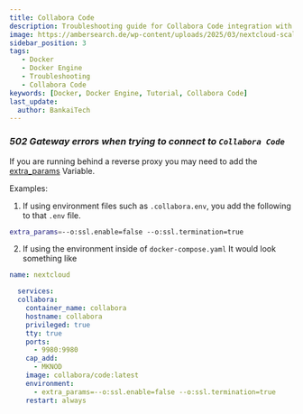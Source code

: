 ```yaml
---
title: Collabora Code
description: Troubleshooting guide for Collabora Code integration with Nextcloud, including 502 gateway errors and reverse proxy configuration.
image: https://ambersearch.de/wp-content/uploads/2025/03/nextcloud-scaled.webp
sidebar_position: 3
tags:
   - Docker
   - Docker Engine
   - Troubleshooting
   - Collabora Code
keywords: [Docker, Docker Engine, Tutorial, Collabora Code]
last_update:
  author: BankaiTech
---
```



### ***502 Gateway errors when trying to connect to `Collabora Code`***

If you are running behind a reverse proxy you may need to add the [extra_params](https://sdk.collaboraonline.com/docs/installation/CODE_Docker_image.html#setting-the-application-configuration-dynamically-via-environment-variables) Variable.

Examples:
1. If using environment files such as `.collabora.env`, you add the following to that `.env` file.
```bash
extra_params=--o:ssl.enable=false --o:ssl.termination=true
```

2. If using the environment inside of `docker-compose.yaml`
It would look something like
```yaml
name: nextcloud

  services:
  collabora:
    container_name: collabora
    hostname: collabora
    privileged: true
    tty: true
    ports:
      - 9980:9980
    cap_add:
      - MKNOD
    image: collabora/code:latest
    environment:
      - extra_params=--o:ssl.enable=false --o:ssl.termination=true
    restart: always
```

<BuyMeACoffeeButton />
